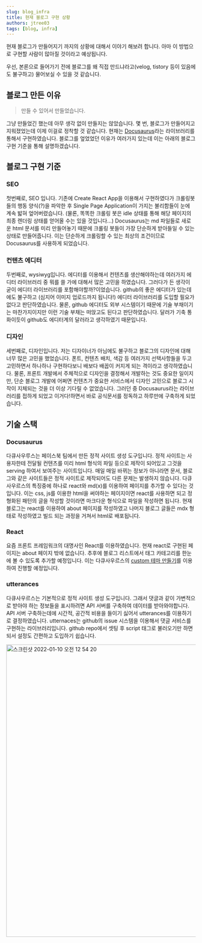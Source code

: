 ```yaml
---
slug: blog_infra
title: 현재 블로그 구현 상황
authors: jtree03
tags: [blog, infra]
---
```


현재 블로그가 만들어지기 까지의 상황에 대해서 이야기 해보려 합니다. 아마 이 방법으로 구현할 사람이 많아질 것이라고 예상됩니다.

우선, 본론으로 들어가기 전에 블로그를 왜 직접 만드냐라고(velog, tistory 등이 있음에도 불구하고) 물어보실 수 있을 것 같습니다.

<!--truncate-->

## 블로그 만든 이유

> 만들 수 있어서 만들었습니다.

그냥 만들었긴 했는데 아무 생각 없이 만들지는 않았습니다. 몇 번, 블로그가 만들어지고 지워졌었는데 이제 이걸로 정착할 것 같습니다.
현재는 [Docusaurus](https://docusaurus.io)라는 라이브러리를 통해서 구현하였습니다.
블로그를 엎었었던 이유가 여러가지 있는데 이는 아래의 블로그 구현 기준을 통해 설명하겠습니다.

## 블로그 구현 기준

### SEO

첫번째로, SEO 입니다.
기존에 Create React App을 이용해서 구현하였다가 크롤링봇들의 행동 양식(?)을 파악한 후
Single Page Application이 가지는 불리함들이 눈에 계속 밟혀 엎어버렸습니다.
(물론, 똑똑한 크롤링 봇은 idle 상태를 통해 해당 페이지의 최종 렌더링 상태를 얻어올 수는 있을 것입니다...)
Docusaurus는 md 파일들로 새로운 html 문서를 미리 만들어놓기 때문에 크롤링 봇들이 가장 단순하게 받아들일 수 있는 상태로 만들어줍니다.
이는 단순하게 크롤링할 수 있는 최상의 조건이므로 Docusaurus를 사용하게 되었습니다.

### 컨텐츠 에디터

두번째로, wysiwyg입니다. 에디터를 이용해서 컨텐츠를 생산해야하는데 여러가지 에디터 라이브러리 중 뭐를 쓸 가에 대해서 많은 고민을 하였습니다.
그러다가 든 생각이 굳이 에디터 라이브러리를 포함해야할까?이었습니다.
github의 좋은 에디터가 있는데에도 불구하고 (심지어 이미지 업로드까지 됩니다!)
에디터 라이브러리를 도입할 필요가 없다고 판단하였습니다.
물론, github 에디터도 외부 시스템이기 때문에 기술 부채이기는 마찬가지이지만 이런 기술 부채는 떠앉고도 된다고 판단하였습니다.
달러가 기축 통화이듯이 github도 에디터계의 달러라고 생각하였기 때문입니다.

### 디자인

세번째로, 디자인입니다. 저는 디자이너가 아님에도 불구하고 블로그의 디자인에 대해 너무 많은 고민을 했었습니다.
폰트, 컨텐츠 배치, 색감 등 여러가지 선택사항들을 두고 고민하면서 하나하나 구현하다보니 배보다 배꼽이 커지게 되는 격이라고 생각하였습니다.
물론, 프론트 개발에서 주체적으로 디자인을 결정해서 개발하는 것도 중요한 일이지만,
단순 블로그 개발에 어쩌면 컨텐츠가 중요한 서비스에서 디자인 고민으로 블로그 시작이 지체되는 것을 더 이상 기다릴 수 없었습니다.
그러던 중 Docusaurus라는 라이브러리를 접하게 되었고 이거다!하면서 바로 공식문서를 정독하고 하루만에 구축하게 되었습니다.

## 기술 스택

### Docusaurus

다큐사우루스는 페이스북 팀에서 만든 정적 사이트 생성 도구입니다.
정적 사이트는 사용자한테 전달될 컨텐츠를 미리 html 형식의 파일 등으로 제작이 되어있고 그것을 serving 하여서 보여주는 사이트입니다.
매일 매일 바뀌는 정보가 아니라면 문서, 블로그와 같은 사이트들은 정적 사이트로 제작되어도 다른 문제는 발생하지 않습니다.
다큐사우르스의 특징중에 하나로 react와 md(x)를 이용하여 페이지를 추가할 수 있다는 것입니다.
이는 css, js를 이용한 html을 써야하는 페이지이면 react를 사용하면 되고
정형화된 패턴의 글을 작성할 것이라면 마크다운 형식으로 파일을 작성하면 됩니다.
현재 블로그는 react를 이용하여 about 페이지를 작성하였고
나머지 블로그 글들은 mdx 형태로 작성하였고 빌드 되는 과정을 거쳐서 html로 배포됩니다. 

### React

요즘 프론트 프레임워크의 대명사인 React를 이용하였습니다. 현재 react로 구현된 페이지는 about 페이지 밖에 없습니다.
추후에 블로그 리스트에서 태그 카테고리를 한눈에 볼 수 있도록 추가할 예정입니다.
이는 다큐사우르스의 [custom 테마 만들기](https://docusaurus.io/ko/docs/using-themes#wrapping-theme-components)를 이용하여 진행할 예정입니다.

### utterances

다큐사우르스는 기본적으로 정적 사이트 생성 도구입니다.
그래서 댓글과 같이 가변적으로 받아야 하는 정보들을 표시하려면 API 서버를 구축하여 데이터를 받아와야합니다.
API 서버 구축하는데에 시간적, 공간적 비용을 들이기 싫어서 utterances를 이용하기로 결정하였습니다.
utternaces는 github의 issue 시스템을 이용해서 댓글 서비스를 구현하는 라이브러리입니다.
github repo에서 셋팅 후 script 태그로 불러오기만 하면 되서 설정도 간편하고 도입하기 쉽습니다.

<img width="778" alt="스크린샷 2022-01-10 오전 12 54 20" src="https://user-images.githubusercontent.com/20152376/148690002-fe927223-8a57-45e3-8698-ad0d7b84bb23.png" />
